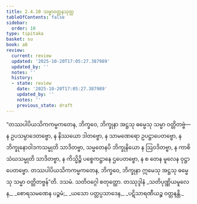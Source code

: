 ```yaml
---
title: 2.4.10 သမ္မာဝတ္တနသုတ္တ
tableOfContents: false
sidebar:
  order: 10
type: tipitaka
basket: su
book: a8
review:
  current: review
  updated: '2025-10-20T17:05:27.387989'
  updated_by: ''
  notes: ''
  history:
  - state: review
    date: '2025-10-20T17:05:27.387989'
    updated_by: ''
    notes: ''
    previous_state: draft
---
```



<DynamicBreadcrumb />


<ReviewStatus review={frontmatter.review} showDetails={true} />

<HypothesisAnnotation frontmatter={frontmatter} />

<Division number="90" book="a8" e="ch" v="17" p="159">

<Paragraph number="849" book="a8">
“တဿပါပိယသိကကမ္မကတေန, ဘိက္ခဝေ, ဘိက္ခုနာ အဋ္ဌသု ဓမ္မေသု သမ္မာ ဝတ္တိတဗ္ဗံ—  န ဥပသမ္ပာဒေတဗ္ဗော, န နိဿယော ဒါတဗ္ဗော, န သာမဏေရော ဥပဋ္ဌာပေတဗ္ဗော, န ဘိက္ခုနောဝါဒကသမ္မုတိ သာဒိတဗ္ဗာ, သမ္မတေနပိ ဘိက္ခုနိယော န ဩဝဒိတဗ္ဗာ, န ကာစိ သံဃသမ္မုတိ သာဒိတဗ္ဗာ, န ကိသ္မိဉ္စိ ပစ္စေကဋ္ဌာနေ ဌပေတဗ္ဗော, န စ တေန မူလေန ဝုဋ္ဌာပေတဗ္ဗော. တဿပါပိယသိကကမ္မကတေန, ဘိက္ခဝေ, ဘိက္ခုနာ ဣမေသု အဋ္ဌသု ဓမ္မေသု သမ္မာ ဝတ္တိတဗ္ဗန်”တိ.

</Paragraph>
</Division>

<Paragraph number="850" type="center" book="a8">
ဒသမံ.



</Paragraph>

<Paragraph number="851" type="center" book="a8">
သတိဝဂ္ဂေါ စတုတ္ထော.



</Paragraph>

<Paragraph number="852" type="center" book="a8">
တဿုဒ္ဒါနံ


</Paragraph>

<Paragraph number="853" type="verses" book="a8">
_သတိပုဏ္ဏိယမူလေန,_  
_စောရသမဏေန ပဉ္စမံ;_  
_ယသော ပတ္တပ္ပသာဒေန,_  
_ပဋိသာရဏီယဉ္စ ဝတ္တနန္တိ._
</Paragraph>
